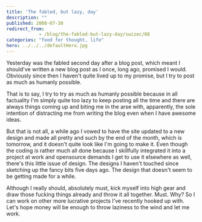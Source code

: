 ```yaml
---
title: 'The fabled, but lazy, day'
description: ""
published: 2008-07-30
redirect_from: 
            - /blog/the-fabled-but-lazy-day/swizec/88
categories: "food for thought, life"
hero: ../../../defaultHero.jpg
---
```

Yesterday was the fabled second day after a blog post, which meant I should&#x27;ve written a new blog post as I once, long ago, promised I would. Obviously since then I haven&#x27;t quite lived up to my promise, but I try to post as much as humanly possible.

That is to say, I try to try as much as humanly possible because in all factuality I&#x27;m simply quite too lazy to keep posting all the time and there are always things coming up and biting me in the arse with, apparently, the sole intention of distracting me from writing the blog even when I have awesome ideas.

But that is not all, a while ago I vowed to have the site updated to a new design and made all pretty and such by the end of the month, which is tomorrow, and it doesn&#x27;t quite look like I&#x27;m going to make it. Even though the coding _is_ rather much all done because I skillfully integrated it into a project at work and opensource demands I get to use it elsewhere as well, there&#x27;s this little issue of design. The designs I haven&#x27;t touched since sketching up the fancy bits five days ago. The design that doesn&#x27;t seem to be getting made for a while.

Although I really should, absolutely must, kick myself into high gear and draw those fucking things already and throw it all together. Must. Why? So I can work on other more lucrative projects I&#x27;ve recently hooked up with. Let&#x27;s hope money will be enough to throw laziness to the wind and let me work.
